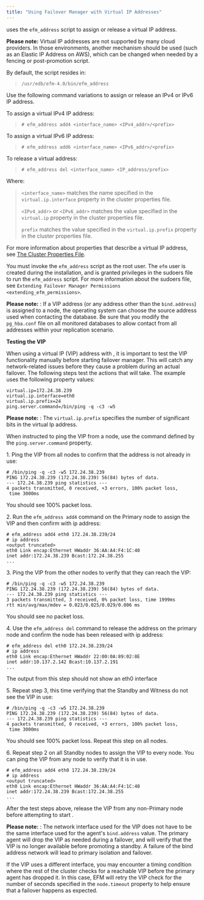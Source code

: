 ```yaml
---
title: "Using Failover Manager with Virtual IP Addresses"
---
```


<div id="using_vip_addresses" class="registered_link"></div>


uses the `efm_address` script to assign or release a virtual IP address.

**Please note:** Virtual IP addresses are not supported by many cloud providers. In those environments, another mechanism should be used (such as an Elastic IP Address on AWS), which can be changed when needed by a fencing or post-promotion script.

By default, the script resides in:

> `/usr/edb/efm-4.0/bin/efm_address`

Use the following command variations to assign or release an IPv4 or IPv6 IP address.

To assign a virtual IPv4 IP address:

> `# efm_address add4 <interface_name> <IPv4_addr>/<prefix>`

To assign a virtual IPv6 IP address:

> `# efm_address add6 <interface_name> <IPv6_addr>/<prefix>`

To release a virtual address:

> `# efm_address del <interface_name> <IP_address/prefix>`

Where:

> `<interface_name>` matches the name specified in the `virtual.ip.interface` property in the cluster properties file.
>
> `<IPv4_addr>` or `<IPv6_addr>` matches the value specified in the `virtual.ip` property in the cluster properties file.
>
> `prefix` matches the value specified in the `virtual.ip.prefix` property in the cluster properties file.

For more information about properties that describe a virtual IP address, see [The Cluster Properties File](#virtual.iP).

You must invoke the `efm_address` script as the root user. The `efm` user is created during the installation, and is granted privileges in the sudoers file to run the `efm_address` script. For more information about the sudoers file, see `Extending Failover Manager Permissions <extending_efm_permissions>`.

**Please note:** : If a VIP address (or any address other than the `bind.address`) is assigned to a node, the operating system can choose the source address used when contacting the database. Be sure that you modify the `pg_hba.conf` file on all monitored databases to allow contact from all addresses within your replication scenario.

**Testing the VIP**

When using a virtual IP (VIP) address with , it is important to test the VIP functionality manually before starting failover manager. This will catch any network-related issues before they cause a problem during an actual failover. The following steps test the actions that will take. The example uses the following property values:

    virtual.ip=172.24.38.239
    virtual.ip.interface=eth0
    virtual.ip.prefix=24
    ping.server.command=/bin/ping -q -c3 -w5

**Please note:** : The `virtual.ip.prefix` specifies the number of significant bits in the virtual Ip address.

When instructed to ping the VIP from a node, use the command defined by the `ping.server.command` property.

1\. Ping the VIP from all nodes to confirm that the address is not already in use:

    # /bin/ping -q -c3 -w5 172.24.38.239
    PING 172.24.38.239 (172.24.38.239) 56(84) bytes of data.
    --- 172.24.38.239 ping statistics ---
    4 packets transmitted, 0 received, +3 errors, 100% packet loss,
     time 3000ms

You should see 100% packet loss.

2\. Run the `efm_address add4` command on the Primary node to assign the VIP and then confirm with ip address:

    # efm_address add4 eth0 172.24.38.239/24
    # ip address
    <output truncated>
    eth0 Link encap:Ethernet HWaddr 36:AA:A4:F4:1C:40
    inet addr:172.24.38.239 Bcast:172.24.38.255
    ...

3\. Ping the VIP from the other nodes to verify that they can reach the VIP:

    # /bin/ping -q -c3 -w5 172.24.38.239
    PING 172.24.38.239 (172.24.38.239) 56(84) bytes of data.
    --- 172.24.38.239 ping statistics ---
    3 packets transmitted, 3 received, 0% packet loss, time 1999ms
    rtt min/avg/max/mdev = 0.023/0.025/0.029/0.006 ms

You should see no packet loss.

4\. Use the `efm_address del` command to release the address on the primary node and confirm the node has been released with ip address:

    # efm_address del eth0 172.24.38.239/24
    # ip address
    eth0 Link encap:Ethernet HWaddr 22:00:0A:89:02:8E
    inet addr:10.137.2.142 Bcast:10.137.2.191
    ...

The output from this step should not show an eth0 interface

5\. Repeat step 3, this time verifying that the Standby and Witness do not see the VIP in use:

    # /bin/ping -q -c3 -w5 172.24.38.239
    PING 172.24.38.239 (172.24.38.239) 56(84) bytes of data.
    --- 172.24.38.239 ping statistics ---
    4 packets transmitted, 0 received, +3 errors, 100% packet loss,
     time 3000ms

You should see 100% packet loss. Repeat this step on all nodes.

6\. Repeat step 2 on all Standby nodes to assign the VIP to every node. You can ping the VIP from any node to verify that it is in use.

    # efm_address add4 eth0 172.24.38.239/24
    # ip address
    <output truncated>
    eth0 Link encap:Ethernet HWaddr 36:AA:A4:F4:1C:40
    inet addr:172.24.38.239 Bcast:172.24.38.255
    ...

After the test steps above, release the VIP from any non-Primary node before attempting to start .

**Please note:** : The network interface used for the VIP does not have to be the same interface used for the agent's `bind.address` value. The primary agent will drop the VIP as needed during a failover, and will verify that the VIP is no longer available before promoting a standby. A failure of the bind address network will lead to primary isolation and failover.

If the VIP uses a different interface, you may encounter a timing condition where the rest of the cluster checks for a reachable VIP before the primary agent has dropped it. In this case, EFM will retry the VIP check for the number of seconds specified in the `node.timeout` property to help ensure that a failover happens as expected.
